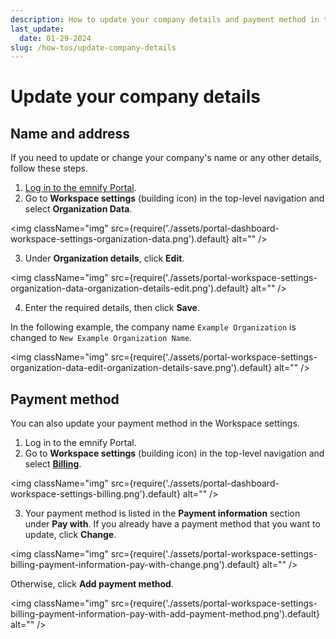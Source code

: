 ```yaml
---
description: How to update your company details and payment method in the emnify Portal
last_update: 
  date: 01-29-2024
slug: /how-tos/update-company-details
---
```


# Update your company details

## Name and address

If you need to update or change your company's name or any other details, follow these steps.

1. [Log in to the emnify Portal](https://portal.emnify.com/sign/).
2. Go to **Workspace settings** (building icon) in the top-level navigation and select **Organization Data**.

<img
  className="img"
  src={require('./assets/portal-dashboard-workspace-settings-organization-data.png').default}
  alt=""
/>

3. Under **Organization details**, click **Edit**.

<img
  className="img"
  src={require('./assets/portal-workspace-settings-organization-data-organization-details-edit.png').default}
  alt=""
/>

4. Enter the required details, then click **Save**.

In the following example, the company name `Example Organization` is changed to `New Example Organization Name`.

<img
  className="img"
  src={require('./assets/portal-workspace-settings-organization-data-edit-organization-details-save.png').default}
  alt=""
/>

## Payment method

You can also update your payment method in the Workspace settings.

1. Log in to the emnify Portal.
2. Go to **Workspace settings** (building icon) in the top-level navigation and select [**Billing**](https://portal.emnify.com/organisation-settings/billing).

<img
  className="img"
  src={require('./assets/portal-dashboard-workspace-settings-billing.png').default}
  alt=""
/>

3. Your payment method is listed in the **Payment information** section under **Pay with**.
If you already have a payment method that you want to update, click **Change**.

<img
  className="img"
  src={require('./assets/portal-workspace-settings-billing-payment-information-pay-with-change.png').default}
  alt=""
/>

Otherwise, click **Add payment method**.

<img
  className="img"
  src={require('./assets/portal-workspace-settings-billing-payment-information-pay-with-add-payment-method.png').default}
  alt=""
/>
